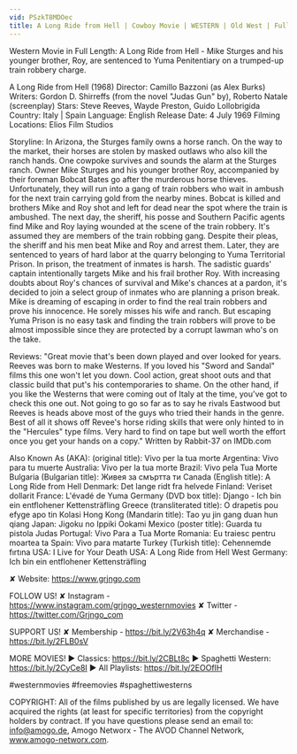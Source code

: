 ```yaml
---
vid: PSzkT8MDOec
title: A Long Ride from Hell | Cowboy Movie | WESTERN | Old West | Full Length
---
```


Western Movie in Full Length: A Long Ride from Hell - Mike Sturges and his younger brother, Roy, are sentenced to Yuma Penitentiary on a trumped-up train robbery charge.

A Long Ride from Hell (1968)
Director: Camillo Bazzoni (as Alex Burks)
Writers: Gordon D. Shirreffs (from the novel "Judas Gun" by), Roberto Natale (screenplay) 
Stars: Steve Reeves, Wayde Preston, Guido Lollobrigida 
Country: Italy | Spain
Language: English
Release Date: 4 July 1969 
Filming Locations: Elios Film Studios 

Storyline: 
In Arizona, the Sturges family owns a horse ranch. On the way to the market, their horses are stolen by masked outlaws who also kill the ranch hands. One cowpoke survives and sounds the alarm at the Sturges ranch. Owner Mike Sturges and his younger brother Roy, accompanied by their foreman Bobcat Bates go after the murderous horse thieves. Unfortunately, they will run into a gang of train robbers who wait in ambush for the next train carrying gold from the nearby mines. Bobcat is killed and brothers Mike and Roy shot and left for dead near the spot where the train is ambushed. The next day, the sheriff, his posse and Southern Pacific agents find Mike and Roy laying wounded at the scene of the train robbery. It's assumed they are members of the train robbing gang. Despite their pleas, the sheriff and his men beat Mike and Roy and arrest them. Later, they are sentenced to years of hard labor at the quarry belonging to Yuma Territorial Prison. In prison, the treatment of inmates is harsh. The sadistic guards' captain intentionally targets Mike and his frail brother Roy. With increasing doubts about Roy's chances of survival and Mike's chances at a pardon, it's decided to join a select group of inmates who are planning a prison break. Mike is dreaming of escaping in order to find the real train robbers and prove his innocence. He sorely misses his wife and ranch. But escaping Yuma Prison is no easy task and finding the train robbers will prove to be almost impossible since they are protected by a corrupt lawman who's on the take.

Reviews: 
"Great movie that's been down played and over looked for years. Reeves was born to make Westerns. If you loved his "Sword and Sandal" films this one won't let you down. Cool action, great shoot outs and that classic build that put's his contemporaries to shame. On the other hand, if you like the Westerns that were coming out of Italy at the time, you've got to check this one out. Not going to go so far as to say he rivals Eastwood but Reeves is heads above most of the guys who tried their hands in the genre. Best of all it shows off Revee's horse riding skills that were only hinted to in the "Hercules" type films. Very hard to find on tape but well worth the effort once you get your hands on a copy." Written by Rabbit-37 on IMDb.com

Also Known As (AKA):
(original title): Vivo per la tua morte
Argentina: Vivo para tu muerte
Australia: Vivo per la tua morte
Brazil: Vivo pela Tua Morte
Bulgaria (Bulgarian title): Живея за смъртта ти
Canada (English title): A Long Ride from Hell
Denmark: Det lange ridt fra helvede
Finland: Veriset dollarit
France: L'évadé de Yuma
Germany (DVD box title): Django - Ich bin ein entflohener Kettensträfling
Greece (transliterated title): O drapetis pou efyge apo tin Kolasi
Hong Kong (Mandarin title): Tao yu jin gang duan hun qiang
Japan: Jigoku no Ippiki Ookami
Mexico (poster title): Guarda tu pistola Judas
Portugal: Vivo Para a Tua Morte
Romania: Eu traiesc pentru moartea ta
Spain: Vivo para matarte
Turkey (Turkish title): Cehennemde fırtına
USA: I Live for Your Death
USA: A Long Ride from Hell
West Germany: Ich bin ein entflohener Kettensträfling

✘ Website: https://www.grjngo.com

FOLLOW US!
✘ Instagram - https://www.instagram.com/grjngo_westernmovies
✘ Twitter - https://twitter.com/Grjngo_com

SUPPORT US!
✘ Membership - https://bit.ly/2V63h4q
✘ Merchandise - https://bit.ly/2FLB0sV

MORE MOVIES! 
► Classics: https://bit.ly/2CBLt8c 
► Spaghetti Western: https://bit.ly/2CyCe8I 
► All Playlists: https://bit.ly/2EOOfIH 

#westernmovies #freemovies #spaghettiwesterns

COPYRIGHT: All of the films published by us are legally licensed. We have acquired the rights (at least for specific territories) from the copyright holders by contract. If you have questions please send an email to: info@amogo.de, Amogo Networx - The AVOD Channel Network, www.amogo-networx.com.